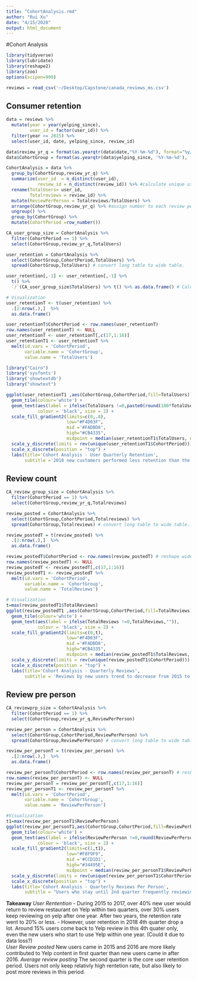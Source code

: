 ```yaml
---
title: "CohortAnalysis.rmd"
author: "Rui Xu"
date: "4/15/2020"
output: html_document
---
```

#Cohort Analysis
```r
library(tidyverse)
library(lubridate)
library(reshape2)
library(zoo)
options(scipen=999)

reviews = read_csv('~/Desktop/Capstone/canada_reviews_ms.csv')
```
## Consumer retention
```r
data = reviews %>%
  mutate(year = year(yelping_since),
         user_id = factor(user_id)) %>%
  filter(year >= 2015) %>%
  select(user_id, date, yelping_since, review_id)
```
```r
data$review_yr_q = format(as.yearqtr(data$date,"%Y-%m-%d"), format="%y/0%q") #customer review period.
data$CohortGroup = format(as.yearqtr(data$yelping_since, '%Y-%m-%d'), format="%y/0%q") # #user create account period
```
```r
CohortAnalysis = data %>% 
  group_by(CohortGroup,review_yr_q) %>%            
  summarize(user_id  = n_distinct(user_id),
            review_id = n_distinct(review_id)) %>% #calculate unique user num by each review period and yelp start period.
  rename(TotalUsers= user_id,
         Totalreviews = review_id) %>%
  mutate(ReviewPerPerson = Totalreviews/TotalUsers) %>%
  arrange(CohortGroup,review_yr_q) %>% #assign number to each review period
  ungroup() %>%
  group_by(CohortGroup) %>%               
  mutate(CohortPeriod =row_number())
```
```r
CA_user_group_size = CohortAnalysis %>%
  filter(CohortPeriod == 1) %>%
  select(CohortGroup,review_yr_q,TotalUsers) 

user_retention = CohortAnalysis %>% 
  select(CohortGroup,CohortPeriod,TotalUsers) %>%
  spread(CohortGroup,TotalUsers) # convert long table to wide table.

user_retention[,-1] <- user_retention[,-1] %>% 
  t() %>%
  `/`(CA_user_group_size$TotalUsers) %>% t() %>% as.data.frame() # Calculate the percentage of user num to each group's total num.
```
```r
# Visualization
user_retentionT <- t(user_retention) %>% 
  .[2:nrow(.),]  %>% 
  as.data.frame()

user_retentionT$CohortPeriod <- row.names(user_retentionT)
row.names(user_retentionT) <- NULL
user_retentionT <- user_retentionT[,c(17,1:16)]
user_retentionT1 <- user_retentionT %>% 
  melt(id.vars = 'CohortPeriod',
       variable.name = 'CohortGroup',
       value.name = 'TotalUsers')
```


```r
library("Cairo")
library('sysfonts')
library('showtextdb')
library("showtext")

ggplot(user_retentionT1 ,aes(CohortGroup,CohortPeriod,fill=TotalUsers))+
  geom_tile(colour='white') +
  geom_text(aes(label = ifelse(TotalUsers !=0,paste0(round(100*TotalUsers,2),'%'),'')),
            colour = 'black', size = 2) +
  scale_fill_gradient2(limits=c(0,.8),
                       low="#F4D03F", 
                       mid ='#FADBD8', 
                       high="#CB4335",
                       midpoint = median(user_retentionT1$TotalUsers, na.rm =TRUE),na.value = "grey90") +
  scale_y_discrete(limits = rev(unique(user_retentionT1$CohortPeriod))) +
  scale_x_discrete(position = "top") +
  labs(title='Cohort Analysis - User Quarterly Retention',
       subtitle ='2018 new customers performed less retention than the past customers.')
```
## Review count
```r
CA_review_group_size = CohortAnalysis %>%
  filter(CohortPeriod == 1) %>%
  select(CohortGroup,review_yr_q,Totalreviews) 

review_posted = CohortAnalysis %>% 
  select(CohortGroup,CohortPeriod,Totalreviews) %>%
  spread(CohortGroup,Totalreviews) # convert long table to wide table.

review_postedT = t(review_posted) %>% 
  .[2:nrow(.),]  %>% 
  as.data.frame()

review_postedT$CohortPeriod <- row.names(review_postedT) # reshape wide table, then turn back to long to do heat map.
row.names(review_postedT) <- NULL
review_postedT <- review_postedT[,c(17,1:16)] 
review_postedT1 <- review_postedT %>% 
  melt(id.vars = 'CohortPeriod',
       variable.name = 'CohortGroup',
       value.name = 'TotalReviews')
```
```r
# Visualization
t=max(review_postedT1$TotalReviews)
ggplot(review_postedT1 ,aes(CohortGroup,CohortPeriod,fill=TotalReviews))+
  geom_tile(colour='white') +
  geom_text(aes(label = ifelse(TotalReviews !=0,TotalReviews,"")),
            colour = 'black', size = 2) +
  scale_fill_gradient2(limits=c(0,t),
                       low="#F4D03F", 
                       mid ='#FADBD8', 
                       high="#CB4335",
                       midpoint = median(review_postedT1$TotalReviews, na.rm =TRUE),na.value = "grey90") +
  scale_y_discrete(limits = rev(unique(review_postedT1$CohortPeriod))) +
  scale_x_discrete(position = "top") +
  labs(title='Cohort Analysis - Quarterly Reviews',
       subtitle = 'Reviews by new users trend to decrease from 2015 to 2018.')
```
## Review pre person
```r
CA_reviewprp_size = CohortAnalysis %>%
  filter(CohortPeriod == 1) %>%
  select(CohortGroup,review_yr_q,ReviewPerPerson) 

review_per_person = CohortAnalysis %>% 
  select(CohortGroup,CohortPeriod,ReviewPerPerson) %>%
  spread(CohortGroup,ReviewPerPerson) # convert long table to wide table.

review_per_personT = t(review_per_person) %>% 
  .[2:nrow(.),]  %>% 
  as.data.frame()

review_per_personT$CohortPeriod <- row.names(review_per_personT) # reshape wide table, then turn back to long to do heat map.
row.names(review_per_personT) <- NULL
review_per_personT = review_per_personT[,c(17,1:16)] 
review_per_personT1 <- review_per_personT %>% 
  melt(id.vars = 'CohortPeriod',
       variable.name = 'CohortGroup',
       value.name = 'ReviewPerPerson')
```
```r
#Visualization
t1=max(review_per_personT1$ReviewPerPerson)
ggplot(review_per_personT1,aes(CohortGroup,CohortPeriod,fill=ReviewPerPerson))+
  geom_tile(colour='white') +
  geom_text(aes(label = ifelse(ReviewPerPerson !=0,round(ReviewPerPerson,2),"")),
            colour = 'black', size = 2) +
  scale_fill_gradient2(limits=c(1,t1),
                       low="#F8F9F9", 
                       mid ='#CCD1D1', 
                       high="#34495E",
                       midpoint = median(review_per_personT1$ReviewPerPerson, na.rm =TRUE),na.value = "grey90") +
  scale_y_discrete(limits = rev(unique(review_per_personT1$CohortPeriod))) +
  scale_x_discrete(position = "top") +
  labs(title='Cohort Analysis - Quarterly Reviews Per Person',
       subtitle = "Users who stay until 2nd quarter frequently reviewing during this period.")
```
**Takeaway**
*User Rentention* 
  - During 2015 to 2017, over 40% new user would return to review restaurant on Yelp within two quarters, over 30% users keep reviewing on yelp after one year. After two years, the retention rate went to 20% or less. 
  - However, user retention in 2018 4th quarter drop a lot. Around 15% users come back to Yelp review in this 4th quater only, even the new users who start to use Yelp within one year. (Could it due to data loss?)   
*User Review posted* New users came in 2015 and 2016 are more likely contributed to Yelp content in first quarter than new users came in after 2016.
*Average review posting* The second quarter is the core user retention period. Users not only keep relativly high rentetion rate, but also likely to post more reviews in this period.
